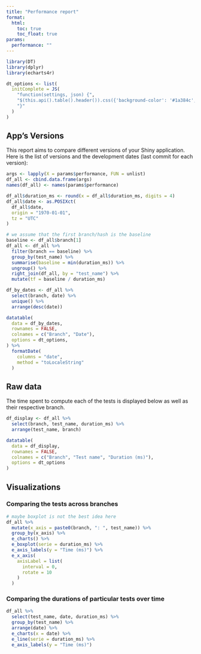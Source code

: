 ```yaml
---
title: "Performance report"
format:
  html:
    toc: true
    toc_float: true
params:
  performance: ""
---
```


```r
library(DT)
library(dplyr)
library(echarts4r)

dt_options <- list(
  initComplete = JS(
    "function(settings, json) {",
    "$(this.api().table().header()).css({'background-color': '#1a384c', 'color': '#fff'});",
    "}"
  )
)
```

## App's Versions

This report aims to compare different versions of your Shiny application. Here is the list of versions and the development dates (last commit for each version):

```r
args <- lapply(X = params$performance, FUN = unlist)
df_all <- cbind.data.frame(args)
names(df_all) <- names(params$performance)

df_all$duration_ms <- round(x = df_all$duration_ms, digits = 4)
df_all$date <- as.POSIXct(
  df_all$date,
  origin = "1970-01-01",
  tz = "UTC"
)

# we assume that the first branch/hash is the baseline
baseline <- df_all$branch[1]
df_all <- df_all %>%
  filter(branch == baseline) %>%
  group_by(test_name) %>%
  summarise(baseline = min(duration_ms)) %>%
  ungroup() %>%
  right_join(df_all, by = "test_name") %>%
  mutate(tf = baseline / duration_ms)
```

```r
df_by_dates <- df_all %>%
  select(branch, date) %>%
  unique() %>%
  arrange(desc(date))

datatable(
  data = df_by_dates,
  rownames = FALSE,
  colnames = c("Branch", "Date"),
  options = dt_options,
) %>%
  formatDate(
    columns = "date",
    method = "toLocaleString"
  )
```

## Raw data

The time spent to compute each of the tests is displayed below as well as their respective branch.

```r
df_display <- df_all %>%
  select(branch, test_name, duration_ms) %>%
  arrange(test_name, branch)

datatable(
  data = df_display,
  rownames = FALSE,
  colnames = c("Branch", "Test name", "Duration (ms)"),
  options = dt_options
)
```

## Visualizations

### Comparing the tests across branches

```r
# maybe boxplot is not the best idea here
df_all %>%
  mutate(x_axis = paste0(branch, ": ", test_name)) %>%
  group_by(x_axis) %>%
  e_charts() %>%
  e_boxplot(serie = duration_ms) %>%
  e_axis_labels(y = "Time (ms)") %>%
  e_x_axis(
    axisLabel = list(
      interval = 0,
      rotate = 10
    )
  )
```

### Comparing the durations of particular tests over time

```r
df_all %>%
  select(test_name, date, duration_ms) %>%
  group_by(test_name) %>%
  arrange(date) %>%
  e_charts(x = date) %>%
  e_line(serie = duration_ms) %>%
  e_axis_labels(y = "Time (ms)")
```
